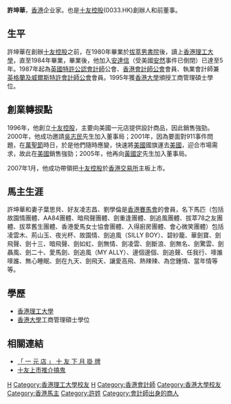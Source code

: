 {{unreferenced|time=2014-01-07T05:25:03+00:00}}
'''許坤華'''{{BD|1961年|5月|catIdx=H許}}，[[香港|香港]]企业家。也是[[十友控股|十友控股]](0033.HK)創辦人和前董事。

==生平==
許坤華在創辦[[十友控股|十友控股]]之前，在1980年畢業於[[拔萃男書院|拔萃男書院]]後，讀上[[香港理工大學|香港理工大學]]，直至1984年畢業，畢業後，他加入[[安達信|安達信]]（受美國[[安然有限公司|安然]]事件已倒閉）已達至5年。1987年起為[[英國特許公認會計師|英國特許公認會計師]]公會、[[香港會計師公會|香港會計師公會]]會員、執業會計師兼[[英格蘭及威爾斯特許會計師公會|英格蘭及威爾斯特許會計師公會]]會員。1995年獲[[香港大學|香港大學]]頒授工商管理碩士學位。

==創業轉捩點==
1996年，他創立[[十友控股|十友控股]]，主要向美國一元店提供設計商品，因此銷售強勁。2000年，他成功邀請[[吳志民|吳志民]]先生加入董事局；2001年，因為要面對911事件問題，在[[萬聖節|萬聖節]]時日，於是他們隨時應變，快速將[[美國|美國]]國旗運去[[美國|美國]]，迎合市場需求，故此在[[美國|美國]]銷售強勁；2005年，他再向[[黃國定|黃國定]]先生加入董事局。

2007年1月，他成功帶領把[[十友控股|十友控股]]於[[香港交易所|香港交易所]]主板上市。

==馬主生涯==
許坤華和妻子葉思貝、好友凌志昌、劉學倫是[[香港賽馬會|香港賽馬會]]的會員，名下馬匹（包括故園情團體、AA84團體、暗飛聲團體、劍重逢團體、劍追風團體、拔萃78之友團體、拔萃舊生團體、香港愛馬女士協會團體、入得廚房團體、會心微笑團體）包括凌雲木、荊山玉、夜光杯、故園情、劍追風（SILLY BOY）、碧紗籠、華劍寶、劍飛聲、劍十三、暗飛聲、劍如虹、劍無情、劍凌雲、劍斷浪、劍無名、劍驚雲、劍聶風、劍二十、愛馬劍、劍追風（MY ALLY）、邊個邊個、劍追聲、任我行、嘜誰嘜誰、無心睡眠、劍在九天、劍飛天、讓愛高飛、熱辣辣、為您鍾情、當年情等等。

==學歷==
*[[香港理工大學|香港理工大學]]
*[[香港大學|香港大學]]工商管理碩士學位

==相關連結==
*[http://www.singtao.com/index_archive.asp?d_str=20071029&htmlpage=main&news=1029do02.html 「 一 元 店 」 十 友 下 月 掛 牌]
*[http://the-sun.on.cc/channels/fina/20071101/20071101010303_0000.html 十友上市推介搞鬼] {{Wayback|url=http://the-sun.on.cc/channels/fina/20071101/20071101010303_0000.html |date=20090528085914 }}

[[Category:香港商人|H]]
[[Category:香港理工大學校友|Category:香港理工大學校友]]
[[Category:拔萃男書院校友|H]]
[[Category:香港會計師|Category:香港會計師]]
[[Category:香港大學校友|Category:香港大學校友]]
[[Category:香港馬主|Category:香港馬主]]
[[Category:許姓|Category:許姓]]
[[Category:會計師出身的商人|Category:會計師出身的商人]]